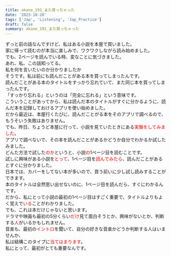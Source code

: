 ```yaml
---
title: akane_191_また買っちゃった
date: '2023-10-20'
tags: ['Jap', 'Listening', 'Jap_Practice']
draft: false
summary: akane_191_また買っちゃった
---
```

ずっと前の話なんですけど、私はある小説を本屋で買いました。  
家に帰って読むのが本当に楽しみで、ワクワクしながら読み始めました。  
でも、2ページを読んでいる時、変なことに気づきました。  
あれ、私、この話知ってる。  
私を何を言いたいのか分かりましたか  
そうです。私は前にも読んだことがある本を買ってしまったんです。  
読んだことがある本のタイトルをすっかり忘れていて、また同じ本を買ってしまったんです。  
「すっかり忘れる」というのは「完全に忘れる」という意味です。  
こういうことがあってから、私は読んだ本のタイトルがすぐに分かるように、読んだ本を記録しておけるアプリを使い始めました。  
だから最近は、本屋行くたびに、読んだことがる本をそのアプリで調べるので、もうそいう失敗はありません。  
でも、昨日、ちょうど本屋に行って、小説を見ていたときにある<font color="red">実験をしてみました</font>。  
アプリで調べないで、その本を読んだことがあるかどうか自分でわかるか試したみました。  
どんた方法で試した<font color="red">のか</font>というと、小説<font color="red">の</font>1ページ目を読むことです。  
試しに興味がある小説を<font color="red">とって</font>、1ページ目を<font color="red">読んでみたら</font>、読んだことがあるとすぐに分かりました。  
日本では、カバーをしてない本が多いので、買う前いに少し試し読みすることができます。  
本のタイトルは全然思い出せないのに、1ページ目を読んだら、すぐにわかるんです。  
だから、私にとって小説の最初の1ページ目はすごく重要で、タイトルよりもよく覚えで<font color="red">いる</font>ことがわかりました。  
でも、これは本だけじゃないと思います。  
ドラマや映画も最初の5分くらい<font color="red">だけ</font>見て面白そうとか、興味がないとか、判断する<font color="red">人</font>がいるかもしれません。  
音楽も、最初の<font color="red">イントロ</font>を聞いて、自分の好きな音楽かどうか判断する人はいませんか、  
私は結構このタイプに<font color="red">当てはまります</font>。  
私にとって、最初がとても重要なんです。  